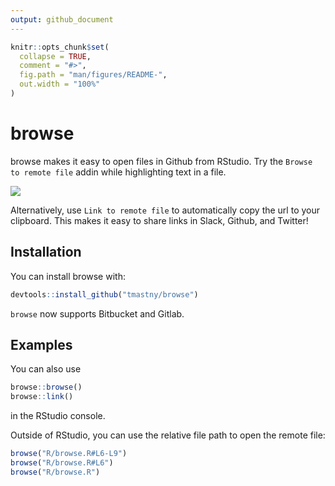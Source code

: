 ```yaml
---
output: github_document
---
```


<!-- README.md is generated from README.Rmd. Please edit that file -->

```r
knitr::opts_chunk$set(
  collapse = TRUE,
  comment = "#>",
  fig.path = "man/figures/README-",
  out.width = "100%"
)
```

# browse

<!-- badges: start -->
<!-- badges: end -->

browse makes it easy to open files in Github from RStudio. 
Try the `Browse to remote file` addin while highlighting text in a file.

![](browse.gif)

Alternatively, use `Link to remote file` to automatically copy the url to your clipboard.
This makes it easy to share links in Slack, Github, and Twitter!

## Installation

You can install browse with:

```r
devtools::install_github("tmastny/browse")
```

`browse` now supports Bitbucket and Gitlab.

## Examples

You can also use

```r
browse::browse()
browse::link()
```

in the RStudio console.

Outside of RStudio, you can use the relative file path
to open the remote file:

```r
browse("R/browse.R#L6-L9")
browse("R/browse.R#L6")
browse("R/browse.R")
```


